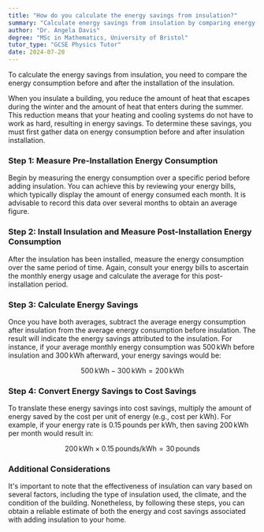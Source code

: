 ```yaml
---
title: "How do you calculate the energy savings from insulation?"
summary: "Calculate energy savings from insulation by comparing energy usage before and after installation to determine the effectiveness of the insulation in reducing energy consumption."
author: "Dr. Angela Davis"
degree: "MSc in Mathematics, University of Bristol"
tutor_type: "GCSE Physics Tutor"
date: 2024-07-20
---
```


To calculate the energy savings from insulation, you need to compare the energy consumption before and after the installation of the insulation.

When you insulate a building, you reduce the amount of heat that escapes during the winter and the amount of heat that enters during the summer. This reduction means that your heating and cooling systems do not have to work as hard, resulting in energy savings. To determine these savings, you must first gather data on energy consumption before and after insulation installation.

### Step 1: Measure Pre-Installation Energy Consumption

Begin by measuring the energy consumption over a specific period before adding insulation. You can achieve this by reviewing your energy bills, which typically display the amount of energy consumed each month. It is advisable to record this data over several months to obtain an average figure.

### Step 2: Install Insulation and Measure Post-Installation Energy Consumption

After the insulation has been installed, measure the energy consumption over the same period of time. Again, consult your energy bills to ascertain the monthly energy usage and calculate the average for this post-installation period.

### Step 3: Calculate Energy Savings

Once you have both averages, subtract the average energy consumption after insulation from the average energy consumption before insulation. The result will indicate the energy savings attributed to the insulation. For instance, if your average monthly energy consumption was $500 \, \text{kWh}$ before insulation and $300 \, \text{kWh}$ afterward, your energy savings would be:

$$
500 \, \text{kWh} - 300 \, \text{kWh} = 200 \, \text{kWh}
$$

### Step 4: Convert Energy Savings to Cost Savings

To translate these energy savings into cost savings, multiply the amount of energy saved by the cost per unit of energy (e.g., cost per kWh). For example, if your energy rate is $0.15 \, \text{pounds per kWh}$, then saving $200 \, \text{kWh}$ per month would result in:

$$
200 \, \text{kWh} \times 0.15 \, \text{pounds/kWh} = 30 \, \text{pounds}
$$

### Additional Considerations

It's important to note that the effectiveness of insulation can vary based on several factors, including the type of insulation used, the climate, and the condition of the building. Nonetheless, by following these steps, you can obtain a reliable estimate of both the energy and cost savings associated with adding insulation to your home.
    